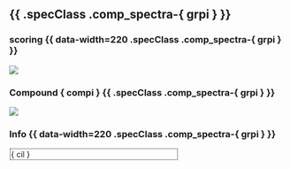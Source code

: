 ## {{ .specClass .comp_spectra-{ grpi } }}

### scoring {{ data-width=220 .specClass .comp_spectra-{ grpi } }}

![]({ plotPath }/compscore_{ grpi }_{ compi }.png)

### Compound { compi } {{ .specClass .comp_spectra-{ grpi } }}

![]({ plotPath }/compspec_{ grpi }_{ compi }.png)

### Info {{ data-width=220 .specClass .comp_spectra-{ grpi } }}

<div style="max-width: 300px; max-height: 432px; border: 1px solid black; border-style: dotted; margin: 1px; padding: 1px; overflow: auto; white-space: nowrap; }">{ cil }</div>

